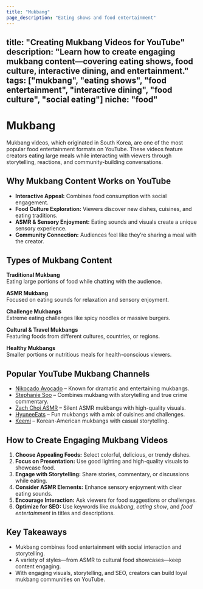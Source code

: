 ```yaml
---
title: "Mukbang"
page_description: "Eating shows and food entertainment"
---
```


title: "Creating Mukbang Videos for YouTube"
description: "Learn how to create engaging mukbang content—covering eating shows, food culture, interactive dining, and entertainment."
tags: ["mukbang", "eating shows", "food entertainment", "interactive dining", "food culture", "social eating"]
niche: "food"
---

# Mukbang

Mukbang videos, which originated in South Korea, are one of the most popular food entertainment formats on YouTube. These videos feature creators eating large meals while interacting with viewers through storytelling, reactions, and community-building conversations.

## Why Mukbang Content Works on YouTube

- **Interactive Appeal:** Combines food consumption with social engagement.  
- **Food Culture Exploration:** Viewers discover new dishes, cuisines, and eating traditions.  
- **ASMR & Sensory Enjoyment:** Eating sounds and visuals create a unique sensory experience.  
- **Community Connection:** Audiences feel like they’re sharing a meal with the creator.  

## Types of Mukbang Content

**Traditional Mukbang**  
Eating large portions of food while chatting with the audience.  

**ASMR Mukbang**  
Focused on eating sounds for relaxation and sensory enjoyment.  

**Challenge Mukbangs**  
Extreme eating challenges like spicy noodles or massive burgers.  

**Cultural & Travel Mukbangs**  
Featuring foods from different cultures, countries, or regions.  

**Healthy Mukbangs**  
Smaller portions or nutritious meals for health-conscious viewers.  

## Popular YouTube Mukbang Channels

- [Nikocado Avocado](https://www.youtube.com/@NikocadoAvocado) – Known for dramatic and entertaining mukbangs.  
- [Stephanie Soo](https://www.youtube.com/@MissMangoButt) – Combines mukbang with storytelling and true crime commentary.  
- [Zach Choi ASMR](https://www.youtube.com/@ZachChoi) – Silent ASMR mukbangs with high-quality visuals.  
- [HyuneeEats](https://www.youtube.com/@HyuneeEats) – Fun mukbangs with a mix of cuisines and challenges.  
- [Keemi](https://www.youtube.com/@keemikimchi) – Korean-American mukbangs with casual storytelling.  

## How to Create Engaging Mukbang Videos

1. **Choose Appealing Foods:** Select colorful, delicious, or trendy dishes.  
2. **Focus on Presentation:** Use good lighting and high-quality visuals to showcase food.  
3. **Engage with Storytelling:** Share stories, commentary, or discussions while eating.  
4. **Consider ASMR Elements:** Enhance sensory enjoyment with clear eating sounds.  
5. **Encourage Interaction:** Ask viewers for food suggestions or challenges.  
6. **Optimize for SEO:** Use keywords like *mukbang*, *eating show*, and *food entertainment* in titles and descriptions.  

## Key Takeaways

- Mukbang combines food entertainment with social interaction and storytelling.  
- A variety of styles—from ASMR to cultural food showcases—keep content engaging.  
- With engaging visuals, storytelling, and SEO, creators can build loyal mukbang communities on YouTube.  